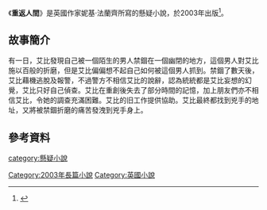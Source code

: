 {{infobox Book | 
| name            = 重返人間
|  title_orig    = '''''Land of the Living'''''
|image =
|   image_caption =
| author        = [[妮基·法蘭齊|妮基·法蘭齊]]
| country         = {{UK}}
| language        = [[英文|英文]]
| series          = 
|  genre         = [[懸疑小說|懸疑小說]]
|   release_date  = 2003年
}}
《'''重返人間'''》是英國作家妮基·法蘭齊所寫的懸疑小說，於2003年出版<ref>{{cite news |title=The memory trap |url=http://www.guardian.co.uk/books/2003/feb/15/featuresreviews.guardianreview30 |work=[[The_Guardian|The Guardian]] |date=15 February 2003 |accessdate=22 October 2010 |archive-date=2019-06-30 |archive-url=https://web.archive.org/web/20190630231631/https://www.theguardian.com/books/2003/feb/15/featuresreviews.guardianreview30 |dead-url=no }}</ref>。
==故事簡介==
有一日，艾比發現自己被一個陌生的男人禁錮在一個幽閉的地方，這個男人對艾比施以百般的折磨，但是艾比偏偏想不起自己如何被這個男人抓到。禁錮了數天後，艾比藉機逃脫及報警，不過警方不相信艾比的說辭，認為統統都是艾比妄想的幻覺，艾比只好自己偵查。艾比在重創後失去了部分時間的記憶，加上朋友們亦不相信艾比，令她的調查充滿困難。艾比的旧工作提供協助。艾比最終都找到兇手的地址，又將被禁錮折磨的痛苦發洩到兇手身上。
==參考資料==
{{reflist}}
{{小說小作品}}
[[category:懸疑小說|category:懸疑小說]]
[[Category:2003年長篇小說|Category:2003年長篇小說]]
[[Category:英國小說|Category:英國小說]]